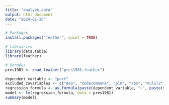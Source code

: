 ```yaml
---
title: "analyze_data"
output: html_document
date: "2024-01-26"
---
```


```r
# Packages
install.packages("feather", quiet = TRUE)

# Librairies
library(data.table)
library(feather)

# Données
pres1981 <- read_feather("pres1981.feather")
```

```r
dependent_variable <- "part"
excluded_covariables <- c("dep", "codecommune", "plm", "abs", "nulsT2", "absT2", "codecommune2", "dep2", "part", "partT2", "GD_ratio_T1", "GD_ratio_T2", "lib_ratio_T1")
regression_formula <- as.formula(paste(dependent_variable, "~", paste(setdiff(names(pres1981), excluded_covariables), collapse = "+")))
model <- lm(regression_formula, data = pres1981)
summary(model)
```
